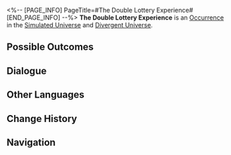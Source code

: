 <%-- [PAGE_INFO]
PageTitle=#The Double Lottery Experience#
[END_PAGE_INFO] --%>
{{Stub}}
{{Simulated Universe Event Infobox
|id            = 12801
|title         = 
|image         = Occurrence IPC.png
|domains_su    = Unknown
|domains_ext   = 
|domains_swarm = Unknown
|domains_gng   = Unknown
|domains_du    = Unknown
|requirements  = 
|prev          = 
|next          = 
|characters    = 
|factions      = 
|order         = 
|order_du      = 
}}
'''The Double Lottery Experience''' is an [[Divergent Universe/Occurrence|Occurrence]] in the [[Simulated Universe]] and [[Divergent Universe]].

==Possible Outcomes==
{{Possible Outcomes
|choice_1 = Hack into the "code" of the lotto series Curios.
|result_1 = Destroy all the lotto series Curios. For each Curio destroyed, gain 2 random Curio(s).
|path_1   = Erudition
|modes_1  = gng

|choice_2 = I'm voting for "Oswaldo Schneider"!
|result_2 = Spend 100 Cosmic Fragment(s) and buy 1 Big Lotto series ticket. Comes with a free repair for any damaged lotto.

|choice_3 = I want to get the "Double Delight" experience!
|result_3 = Spend 50 Cosmic Fragment(s) and repair all damaged lotto.

|choice_4 = Refuse.
|result_4 = You can't find happiness like that!

}}
<!--
==Gameplay Notes==
* 
-->
==Dialogue==
{{Dialogue Start}}
:{{tx}}
{{Dialogue End}}

==Other Languages==
{{Other Languages
|en   = The Double Lottery Experience
|zhs  = 双乐透体验
|zht  = 雙樂透體驗
|ja   = ダブルロッタリー{{Rubi|体験|たいけん}}
|ko   = 더블 로또 체험
|es   = La experiencia de la doble lotería
|fr   = L'expérience de la double loterie
|ru   = Двойная лотерея
|th   = ประสบการณ์ลอตเตอรี่คูณสอง
|vi   = Trải Nghiệm Xổ Số Kép
|de   = Erfahrung der Doppellotterie
|id   = Pengalaman Lotre Ganda
|pt   = A Experiência de Loteria Dupla
}}

==Change History==
{{Change History|null}}

==Navigation==
{{Occurrence Navbox}}